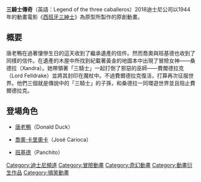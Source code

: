 {{Multiple issues|
{{Unreferenced|time=2020-07-20T04:42:34+00:00}}
{{Overlinked|time=2020-07-20T04:42:34+00:00}}
}}
{{Infobox television
| name = Legend of the Three Caballeros
| caption = <!-- An image of the title card including the title logo, or the logo only, of the show does not need a caption. -->
| genre = <!-- Must be reliably sourced -->
| based_on = ''[[西班牙三紳士|西班牙三紳士]]''
| director = [[Matt_Danner|Matt Danner]]
| developer = [[Disney_Digital_Network|Disney Digital Network]] 
| voices = {{plainlist|
* [[Tony_Anselmo|Tony Anselmo]]
* [[Eric_Bauza|Eric Bauza]]
* [[Jaime_Camil|Jaime Camil]]
* [[Grey_Griffin|Grey Griffin]]
* [[Jessica_DiCicco|Jessica DiCicco]]
* [[Tress_MacNeille|Tress MacNeille]]
* [[Wayne_Knight|Wayne Knight]]
* [[Kevin_Michael_Richardson|Kevin Michael Richardson]]
* [[Jim_Cummings|Jim Cummings]]
}}
| theme_music_composer = Manuel Esperzon Gonzalez<br/>Ernesto Cortazar<br/>Ray Gilbert
| opentheme = "The Three Caballeros" by Gabriel Mann
| composer = Gabriel Mann<br/>Rebecca Kneubuhl
| country = 加拿大<br>美國
| num_seasons = 1 <!-- season the last aired episode belongs to -->
| num_episodes = 13 <!-- only increment when new episode airs -->
| list_episodes = 
| executive_producer = Joe Sichta<br/>Sarah Finn<br/>Matt Danner
| producer = <!-- usually gets the produced by credit in an episode -->
| editor = Christopher Painter
| runtime = 22 分鐘
| company = [[Disney_Digital_Network|Disney Digital Network]]<br>[[6_Point_Harness|6 Point Harness]]<br>[[Atomic_Cartoons|Atomic Cartoons]]<br>[[Mercury_Filmworks|Mercury Filmworks]]
| distributor = [[Disney_Media_Distribution|Disney Media Distribution]]
| first_aired = {{Start date|2018|6|9}} <!-- do not add the date for the launch on Disney+ unless there is an official announcement AND new episodes are specifically created for Disney+ -->
| website =
| image_alt = 
| channel =DisneyLife ([[Philippines|Philippines]]) <!-- do not add Disney+ unless new episodes are specifically created for Disney+ -->

}}


'''三騎士傳奇'''（英語：Legend of the three caballeros）2018迪士尼公司以1944年的動畫電影《[[西班牙三紳士|西班牙三紳士]]》為原型所製作的原創動畫。

== 概要 ==
唐老鴨在過著悽慘生日的這天收到了繼承遺產的信件。然而喬奧與班基德也收到了同樣的信件。在遺產的木屋中所找到紀載著黃金的地圖本中出現了冒險女神——桑德拉（Xandra）。她帶領著「三騎士」一起打倒了邪惡的巫師——費爾德拉克（Lord Felldrake）並將其封印在魔杖中。不過費爾德拉克復活，打算再次征服世界。他們三個就是傳說中的「三騎士」的子孫，和桑德拉一同環遊世界並且阻止費爾德拉克。

== 登場角色 ==

* [[唐老鴨|唐老鴨]]（Donald Duck）

* [[喬奧·卡里奧卡|喬奧·卡里奧卡]]（José Carioca）

* [[班基德|班基德]]（Panchito）

[[Category:迪士尼頻道|Category:迪士尼頻道]]
[[Category:冒險動畫|Category:冒險動畫]]
[[Category:奇幻動畫|Category:奇幻動畫]]
[[Category:動畫衍生作品|Category:動畫衍生作品]]
[[Category:搞笑動畫|Category:搞笑動畫]]
